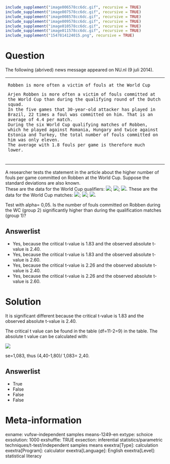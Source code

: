 ```r
include_supplement("image006578cc6dc.gif", recursive = TRUE)
include_supplement("image007578cc6dc.gif", recursive = TRUE)
include_supplement("image008578cc6dc.gif", recursive = TRUE)
include_supplement("image009578cc6dc.gif", recursive = TRUE)
include_supplement("image010578cc6dc.gif", recursive = TRUE)
include_supplement("image011578cc6dc.gif", recursive = TRUE)
include_supplement("1547814124015.png", recursive = TRUE)
```

Question
========
The following (abrived) news message appeared on NU.nl (9 juli 2014).  
  

<table>
<colgroup>
<col style="width: 100%" />
</colgroup>
<tbody>
<tr class="odd">
<td><pre><code>Robben is more often a victim of fouls at the World Cup </code></pre>
<pre><code>Arjen Robben is more often a victim of fouls committed at the World Cup than during the qualifying round of the Dutch squad. 
In the five games that 30-year-old attacker has played in Brazil, 22 times a foul was committed on him. That is an average of 4.4 per match. 
During the six World Cup qualifying matches of Robben, which he played against Romania, Hungary and twice against Estonia and Turkey, the total number of fouls committed on him was only eleven. 
The average with 1.8 fouls per game is therefore much lower. </code></pre>
<br />
</td>
</tr>
</tbody>
</table>

  
A researcher tests the statement in the article about the higher number
of fouls per game committed on Robben at the World Cup. Suppose the
standard deviations are also known.  
These are the data for the World Cup qualifiers:
![](image006578cc6dc.gif);
![](image007578cc6dc.gif);
![](image008578cc6dc.gif).
These are the data for the World Cup matches:
![](image009578cc6dc.gif);
![](image010578cc6dc.gif);
![](image011578cc6dc.gif).
  
Test with alpha= 0,05. Is the number of fouls committed on Robben during
the WC (group 2) significantly higher than during the qualification
matches (group 1)?

Answerlist
----------
* Yes, because the critical t-value is 1.83 and the observed absolute
  t-value is 2.40.
* Yes, because the critical t-value is 1.83 and the observed absolute
  t-value is 2.60.
* Yes, because the critical t-value is 2.26 and the observed absolute
  t-value is 2.40.
* Yes, because the critical t-value is 2.26 and the observed absolute
  t-value is 2.60.

Solution
========





It is significant different because the critical t-value is 1.83 and the
observed absolute t-value is 2.40.  
  
The critical t value can be found in the table (df=11-2=9) in the table.
The absolute t value can be calculated with:  
  
  
![](1547814124015.png)
  
se=1,083, thus (4,40-1,80)/ 1,083= 2,40.

Answerlist
----------
* True
* False
* False
* False

Meta-information
================
exname: vufsw-independent samples means-1249-en
extype: schoice
exsolution: 1000
exshuffle: TRUE
exsection: inferential statistics/parametric techniques/t-test/independent samples means
exextra[Type]: calculation
exextra[Program]: calculator
exextra[Language]: English
exextra[Level]: statistical literacy

